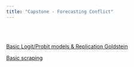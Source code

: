 ```yaml
---
title: "Capstone - Forecasting Conflict"
---
```


<br>
<br>



[Basic Logit/Probit models & Replication Goldstein](Capstone/basicScraping.html)

[Basic scraping](Capstone/logit.html)
